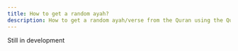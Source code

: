 ---
title: How to get a random ayah?
description: How to get a random ayah/verse from the Quran using the Quran API.
---


<Callout type="error">Still in development</Callout>
